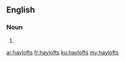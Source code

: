 ==English==

===Noun===
{{head|en}}

# {{plural of|hayloft}}

[[ar:haylofts]]
[[fr:haylofts]]
[[ku:haylofts]]
[[my:haylofts]]